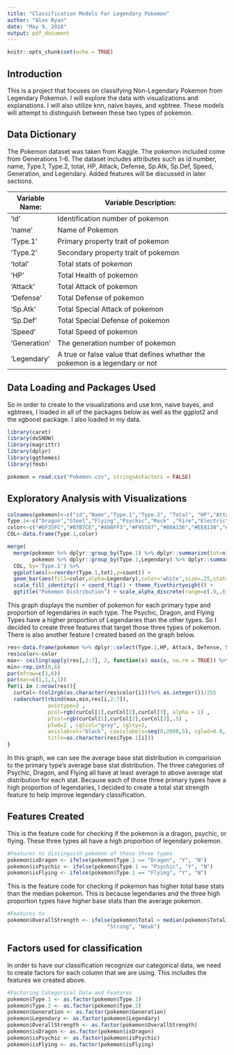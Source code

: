 ```yaml
---
title: "Classification Models For Legendary Pokemon"
author: "Alex Ryan"
date: "May 9, 2018"
output: pdf_document
---
```


```r
knitr::opts_chunk$set(echo = TRUE)
```

## Introduction

This is a project that focuses on classifying Non-Legendary Pokemon from Legendary Pokemon. I will explore the data with visualizations and explanations. I will also utilize knn, naive bayes, and xgbtree. These models will attempt to distinguish between these two types of pokemon.


## Data Dictionary

The Pokemon dataset was taken from Kaggle. The pokemon included come from Generations 1-6. The dataset includes attributes such as id number, name, Type.1, Type.2, total, HP, Attack, Defense, Sp.Atk, Sp.Def, Speed, Generation, and Legendary. Added features will be discussed in later sections.

Variable Name:  | Variable Description:
---------------| ---------------------------------------------------------------------------
'id'           | Identification number of pokemon
'name'        | Name of Pokemon
'Type.1'  | Primary property trait of pokemon
'Type.2' | Secondary property trait of pokemon
'total' | Total stats of pokemon
'HP' | Total Health of pokemon
'Attack' | Total Attack of pokemon
'Defense' | Total Defense of pokemon
'Sp.Atk' | Total Special Attack of pokemon
'Sp.Def' | Total Special Defense of pokemon
'Speed' | Total Speed of pokemon
'Generation' | The generation number of pokemon
'Legendary' | A true or false value that defines whether the pokemon is a legendary or not

## Data Loading and Packages Used
So in order to create to the visualizations and use knn, naive bayes, and xgbtrees, I loaded in all of the packages below as well as the ggplot2 and the xgboost package. I also loaded in my data.

```r
library(caret)
library(doSNOW)
library(magrittr)
library(dplyr)
library(ggthemes)
library(fmsb)

pokemon = read.csv("Pokemon.csv", stringsAsFactors = FALSE)
```

## Exploratory Analysis with Visualizations
```r
colnames(pokemon)<-c("id","Name","Type.1","Type.2", "Total", "HP","Attack","Defense","Sp.Atk","Sp.Def","Speed","Generation","Legendary")
Type.1<-c("Dragon","Steel","Flying","Psychic","Rock" ,"Fire","Electric" ,"Dark","Ghost" ,"Ground","Ice", "Water","Grass","Fighting", "Fairy" ,"Poison","Normal","Bug")
color<-c("#6F35FC","#B7B7CE","#A98FF3","#F95587","#B6A136","#EE8130","#F7D02C","#705746","#735797","#E2BF65","#96D9D6","#6390F0","#7AC74C","#C22E28","#D685AD","#A33EA1","#A8A77A","#A6B91A")
COL<-data.frame(Type.1,color)

merge(
  merge(pokemon %>% dplyr::group_by(Type.1) %>% dplyr::summarize(tot=n()),
        pokemon %>% dplyr::group_by(Type.1,Legendary) %>% dplyr::summarize(count=n()),by='Type.1'),
  COL, by='Type.1') %>% 
  ggplot(aes(x=reorder(Type.1,tot),y=count)) + 
  geom_bar(aes(fill=color,alpha=Legendary),color='white',size=.25,stat='identity') + 
  scale_fill_identity() + coord_flip() + theme_fivethirtyeight() + 
  ggtitle("Pokemon Distribution") + scale_alpha_discrete(range=c(.9,.6))
```

This graph displays the number of pokemon for each primary type and proportion of legendaries in each type. The Psychic, Dragon, and Flying Types have a higher proportion of Legendaries than the other types. So I decided to create three features that target those three types of pokemon. There is also another feature I created based on the graph below.

```r
res<-data.frame(pokemon %>% dplyr::select(Type.1,HP, Attack, Defense, Sp.Atk, Sp.Def, Speed) %>% dplyr::group_by(Type.1) %>% dplyr::summarise_all(funs(mean)) %>% mutate(sumChars = HP + Attack + Defense + Sp.Atk + Sp.Def + Speed) %>% arrange(-sumChars))
res$color<-color
max<- ceiling(apply(res[,2:7], 2, function(x) max(x, na.rm = TRUE)) %>% sapply(as.double)) %>% as.vector
min<-rep.int(0,6)
par(mfrow=c(3,6))
par(mar=c(1,1,1,1))
for(i in 1:nrow(res)){
  curCol<-(col2rgb(as.character(res$color[i]))%>% as.integer())/255
  radarchart(rbind(max,min,res[i,2:7]),
             axistype=2 , 
             pcol=rgb(curCol[1],curCol[2],curCol[3], alpha = 1) ,
             pfcol=rgb(curCol[1],curCol[2],curCol[3],.5) ,
             plwd=2 , cglcol="grey", cglty=1, 
             axislabcol="black", caxislabels=seq(0,2000,5), cglwd=0.8, vlcex=0.8,
             title=as.character(res$Type.1[i]))
}
```

In this graph, we can see the average base stat distribution in comparision to the primary type's average base stat distribution. The three categories of Psychic, Dragon, and Flying all have at least average to above average stat distribution for each stat. Because each of those three primary types have a high proportion of legendaries, I decided to create a total stat strength feature to help improve legendary classification. 

## Features Created

This is the feature code for checking if the pokemon is a dragon, psychic, or flying. These three types all have a high proportion of legendary pokemon.

```r
#Features to distinguish pokemon of these three types
pokemon$isDragon <- ifelse(pokemon$Type.1 == "Dragon", "Y", "N")
pokemon$isPsychic <- ifelse(pokemon$Type.1 == "Psychic", "Y", "N")
pokemon$isFlying <- ifelse(pokemon$Type.1 == "Flying", "Y", "N")
```

This is the feature code for checking if pokemon has higher total base stats than the median pokemon. This is because legendaries and the three high proportion types have higher base stats than the average pokemon.

```r
#Features to 
pokemon$OverallStrength <- ifelse(pokemon$Total > median(pokemon$Total),
                                "Strong", "Weak")
```

## Factors used for classification
In order to have our classification recognize our categorical data, we need to create factors for each column that we are using. This includes the features we created above.

```r
#Factoring Categorical Data and Features
pokemon$Type.1 <- as.factor(pokemon$Type.1)
pokemon$Type.2 <- as.factor(pokemon$Type.2)
pokemon$Generation <- as.factor(pokemon$Generation)
pokemon$Legendary <- as.factor(pokemon$Legendary)
pokemon$OverallStrength <- as.factor(pokemon$OverallStrength)
pokemon$isDragon <- as.factor(pokemon$isDragon)
pokemon$isPsychic <- as.factor(pokemon$isPsychic)
pokemon$isFlying <- as.factor(pokemon$isFlying)
```